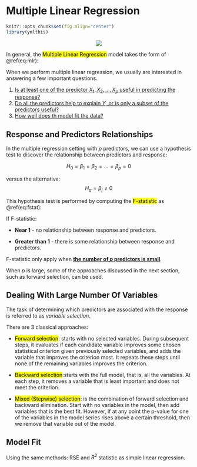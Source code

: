 # Multiple Linear Regression

```r
knitr::opts_chunk$set(fig.align="center")
library(ymlthis)
```

<center>![](img/illos/02-mlg.png)</center>

In general, the <mark class="def">Multiple Linear Regression</mark> model takes the form of \@ref(eq:mlr):

:::formula
\begin{equation}
\Large Y = \beta_0 + \beta_1X_1 + \beta_2X_2 + ... + \beta_nX_n + \epsilon
(\#eq:mlr) 
\end{equation}
:::

When we perform multiple linear regression, we usually are interested in answering a few important questions.

1. [Is at least one of the predictor $X_1, X_2,...,X_p$ useful in predicting the response?](#Response-and-Predictors-Relationships)
2. [Do all the predictors help to explain $Y$, or is only a subset of the predictors useful?](#Dealing-With-Large-Number-Of-Variables)
3. [How well does th model fit the data?](#Model-Fit)

## Response and Predictors Relationships{#Response-and-Predictors-Relationships}

In the multiple regression setting with $p$ predictors, we can use a hypothesis test to discover the relationship between predictors and response:

$$
H_0 = \beta_1 = \beta_2 = ... = \beta_p = 0
$$

versus the alternative:
$$
H_a = \beta_j \neq 0 
$$

This hypothesis test is performed by computing the <mark class="def">F-statistic</mark> as \@ref(eq:fstat):

:::formula
\begin{equation}
\Large F = \frac{(TSS-RSS)/p}{RSS/(n-p-1)}
(\#eq:fstat) 
\end{equation}
:::

If F-statistic:

* **Near 1** - no relationship between response and predictors.

* **Greater than 1** - there is some relationship between response and predictors.

:::tip
   F-statistic only apply when <u><strong>the number of $p$ predictors is small</u></strong>.
   
   When *p* is large, some of the approaches discussed in the next section, such as forward selection, can be used.
:::

## Dealing With Large Number Of Variables{#Dealing-With-Large-Number-Of-Variables}

The task of determining which predictors are associated with the response is referred to as *variable selection*. 

There are 3 classical approaches:

:::def
* <mark class="def">Forward selection</mark>: starts with no selected variables. During subsequent steps, it evaluates if each candidate variable improves some chosen statistical criterion given previously selected variables, and adds the variable that improves the criterion most. It repeats these steps until none of the remaining variables improves the criterion.

* <mark class="def">Backward selection</mark>:starts with the full model, that is, all the variables. At each step, it removes a variable that is least important and does not meet the criterion.

* <mark class="def">Mixed (Stepwise) selection</mark>: is the combination of forward selection and backward elimination. Start with no variables in the model, then add variables that is the best fit. However, if at any point the p-value for one of the variables in the model series rises above a certain threshold, then we remove that variable out of the model.
:::

## Model Fit{#Model-Fit}

Using the same methods: RSE and $R^2$ statistic as simple linear regression.